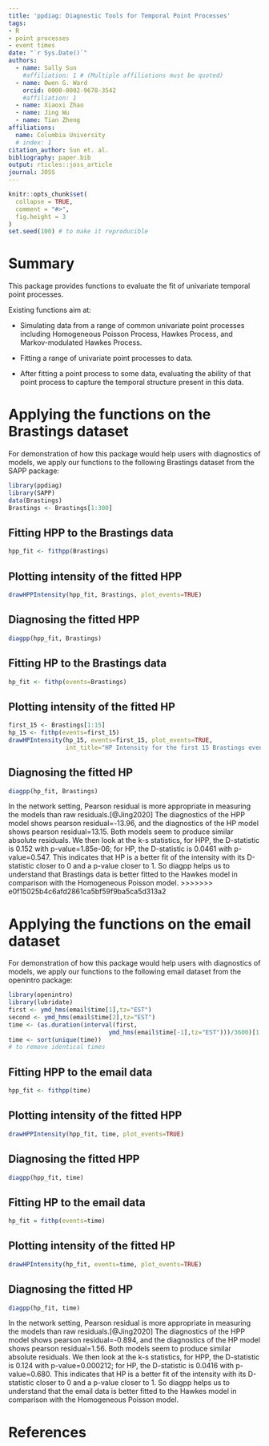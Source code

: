 ```yaml
---
title: 'ppdiag: Diagnostic Tools for Temporal Point Processes'
tags:
- R
- point processes
- event times
date: "`r Sys.Date()`"
authors:
  - name: Sally Sun
    #affiliation: 1 # (Multiple affiliations must be quoted)
  - name: Owen G. Ward
    orcid: 0000-0002-9678-3542
    #affiliation: 1
  - name: Xiaoxi Zhao
  - name: Jing Wu
  - name: Tian Zheng
affiliations:
  name: Columbia University
  # index: 1
citation_author: Sun et. al.
bibliography: paper.bib
output: rticles::joss_article
journal: JOSS
---
```


```r
knitr::opts_chunk$set(
  collapse = TRUE,
  comment = "#>",
  fig.height = 3
)
set.seed(100) # to make it reproducible
```

# Summary
This package provides functions to evaluate the fit of 
univariate temporal point 
processes. 

Existing functions aim at: 

- Simulating data from a range of common univariate point processes including 
Homogeneous Poisson Process, Hawkes Process, and Markov-modulated Hawkes 
Process.

- Fitting a range of univariate point processes to data.

- After fitting a point process to some data, evaluating the ability of that 
point process to capture the temporal structure present in this data.

# Applying the functions on the Brastings dataset
For demonstration of how this package would help users with diagnostics of 
models, we apply our functions to the following Brastings dataset from the SAPP 
package: 

```r
library(ppdiag)
library(SAPP)
data(Brastings)
Brastings <- Brastings[1:300]
```

## Fitting HPP to the Brastings data
```r
hpp_fit <- fithpp(Brastings)
```

## Plotting intensity of the fitted HPP
```r
drawHPPIntensity(hpp_fit, Brastings, plot_events=TRUE)
```

## Diagnosing the fitted HPP
```r
diagpp(hpp_fit, Brastings)
```

## Fitting HP to the Brastings data
```r
hp_fit <- fithp(events=Brastings)
```

## Plotting intensity of the fitted HP
```r
first_15 <- Brastings[1:15]
hp_15 <- fithp(events=first_15)
drawHPIntensity(hp_15, events=first_15, plot_events=TRUE,
                int_title="HP Intensity for the first 15 Brastings events")
```

## Diagnosing the fitted HP
```r
diagpp(hp_fit, Brastings)
```


In the network setting, Pearson residual is more appropriate in measuring the models than raw residuals.[@Jing2020] The diagnostics of the HPP model shows pearson residual=-13.96, and the diagnostics of the HP model shows pearson residual=13.15. Both models seem to produce similar absolute residuals. We then look at the k-s statistics, for HPP, the D-statistic is 0.152 with p-value=1.85e-06; for HP, the D-statistic is 0.0461 with p-value=0.547. This indicates that HP is a better fit of the intensity with its D-statistic closer to 0 and a p-value closer to 1. So diagpp helps us to understand that Brastings data is better fitted to the Hawkes model in comparison with the Homogeneous Poisson model. 
>>>>>>> e0f15025b4c6afd2861ca5bf59f9ba5ca5d313a2

# Applying the functions on the email dataset
For demonstration of how this package would help users with diagnostics of models, we apply our functions to the following email dataset from the openintro package: 
```r
library(openintro)
library(lubridate)
first <- ymd_hms(email$time[1],tz="EST")
second <- ymd_hms(email$time[2],tz="EST")
time <- (as.duration(interval(first,
                            ymd_hms(email$time[-1],tz="EST")))/3600)[1:300]
time <- sort(unique(time))
# to remove identical times
```
## Fitting HPP to the email data
```r
hpp_fit <- fithpp(time)
```
## Plotting intensity of the fitted HPP
```r
drawHPPIntensity(hpp_fit, time, plot_events=TRUE)
```
## Diagnosing the fitted HPP
```r
diagpp(hpp_fit, time)
```
## Fitting HP to the email data
```r
hp_fit = fithp(events=time)
```
## Plotting intensity of the fitted HP
```r
drawHPIntensity(hp_fit, events=time, plot_events=TRUE)
```
## Diagnosing the fitted HP
```r
diagpp(hp_fit, time)
```

In the network setting, Pearson residual is more appropriate in measuring the models than raw residuals.[@Jing2020] The diagnostics of the HPP model shows pearson residual=-0.894, and the diagnostics of the HP model shows pearson residual=1.56. Both models seem to produce similar absolute residuals. We then look at the k-s statistics, for HPP, the D-statistic is 0.124 with p-value=0.000212; for HP, the D-statistic is 0.0416 with p-value=0.680. This indicates that HP is a better fit of the intensity with its D-statistic closer to 0 and a p-value closer to 1. So diagpp helps us to understand that the email data is better fitted to the Hawkes model in comparison with the Homogeneous Poisson model. 

# References